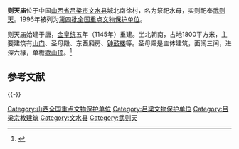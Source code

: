 {{coord|37|28|39|N|112|02|17|E|display=title|scale:10000}}
{{文物保护单位
| 级别 = 全国
| 名称 = 则天庙
| 图片 = 
| 所在 = [[山西省|山西省]][[文水县|文水县]]
| 分类 = 古建筑
| 时代 = [[金朝|金]]
| 编号 = [[第四批全国重点文物保护单位|第四批]]第100项
| 登录 = 1996年11月20日
}}
'''则天庙'''位于中国[[山西省|山西省]][[吕梁市|吕梁市]][[文水县|文水县]]城北南徐村，名为祭祀水母，实则祀奉[[武则天|武则天]]。1996年被列为[[第四批全国重点文物保护单位|第四批全国重点文物保护单位]]。

则天庙始建于唐，[[金朝|金]][[皇统|皇统]]五年（1145年）重建。坐北朝南，占地1800平方米，主要建筑有[[山门|山门]]、圣母殿、东西厢房、[[钟鼓楼|钟鼓楼]]等。圣母殿是主体建筑，面阔三间，进深六椽，单檐[[歇山顶|歇山顶]]。<ref>{{Cite book |title=全国重点文物保护单位·第一至第五批·第Ⅰ卷 |publisher=文物出版社 |year=2004 |isbn=7-5010-1525-2 |pages=352 }}</ref>

== 参考文献 ==
{{Reflist}}

{{-}}
{{山西全国重点文物保护单位}}
{{中国木构建筑 (唐-宋)}}

{{DEFAULTSORT:Ze}}
[[Category:山西全国重点文物保护单位|Category:山西全国重点文物保护单位]]
[[Category:吕梁文物保护单位|Category:吕梁文物保护单位]]
[[Category:吕梁宗教建筑|Category:吕梁宗教建筑]]
[[Category:文水县|Category:文水县]]
[[Category:武则天|Category:武则天]]
